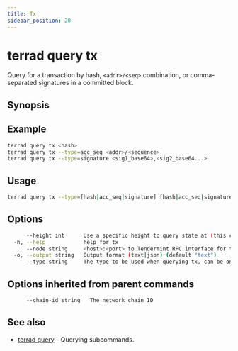 ```yaml
---
title: Tx
sidebar_position: 20
---
```


# terrad query tx

Query for a transaction by hash, `<addr>/<seq>` combination, or comma-separated signatures in a committed block. 

## Synopsis

## Example

```sh Terrad
terrad query tx <hash>
terrad query tx --type=acc_seq <addr>/<sequence>
terrad query tx --type=signature <sig1_base64>,<sig2_base64...>
```

## Usage

```sh Terrad
terrad query tx --type=[hash|acc_seq|signature] [hash|acc_seq|signature] [flags]
```

## Options

```sh Terrad
      --height int      Use a specific height to query state at (this can error if the node is pruning state)
  -h, --help            help for tx
      --node string     <host>:<port> to Tendermint RPC interface for this chain (default "tcp://localhost:26657")
  -o, --output string   Output format (text|json) (default "text")
      --type string     The type to be used when querying tx, can be one of "hash", "acc_seq", "signature" (default "hash")
```

## Options inherited from parent commands

```sh Terrad
      --chain-id string   The network chain ID
```

## See also

* [terrad query](./terrad_query.mdx)	 - Querying subcommands.


